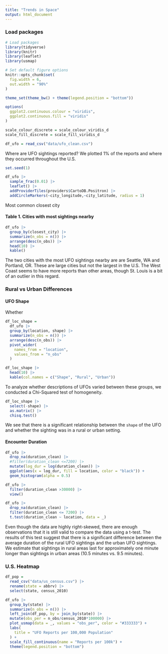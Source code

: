 ```yaml
---
title: "Trends in Space"
output: html_document
---
```

### Load packages
```r
# Load packages
library(tidyverse)
library(knitr)
library(leaflet)
library(usmap)

# Set default figure options
knitr::opts_chunk$set(
  fig.width = 6,
  out.width = "90%"
)

theme_set(theme_bw() + theme(legend.position = "bottom"))

options(
  ggplot2.continuous.colour = "viridis",
  ggplot2.continuous.fill = "viridis"
)

scale_colour_discrete = scale_colour_viridis_d
scale_fill_discrete = scale_fill_viridis_d
```


```r
df_ufo = read_csv("data/ufo_clean.csv")
```

Where are UFO sightings reported? We plotted 1% of the reports and where they occurred throughout the U.S.

```r
set.seed(1)

df_ufo |> 
  sample_frac(0.01) |> 
  leaflet() |> 
  addProviderTiles(providers$CartoDB.Positron) |> 
  addCircleMarkers(~city_longitude,~city_latitude, radius = 1) 
```

Most common closest city

#### Table 1. Cities with most sightings nearby
```r
df_ufo |> 
  group_by(closest_city) |> 
  summarize(n_obs = n()) |> 
  arrange(desc(n_obs)) |> 
  head(10) |> 
  kable()
```
The two cities with the most UFO sightings nearby are are Seattle, WA and Portland, OR. These are large cities but not the largest in the U.S. The West Coast seems to have more reports than other areas, though St. Louis is a bit of an outlier in this regard.

### Rural vs Urban Differences

#### UFO Shape
Whether
```r
df_loc_shape = 
  df_ufo |> 
  group_by(location, shape) |> 
  summarize(n_obs = n()) |> 
  arrange(desc(n_obs)) |> 
  pivot_wider(
    names_from = "location",
    values_from = "n_obs"
  ) 

df_loc_shape |> 
  head(10) |> 
  kable(col.names = c("Shape", "Rural", "Urban"))
```

To analyze whether descriptions of UFOs varied between these groups, we conducted a Chi-Squared test of homogeneity.

```r
df_loc_shape |> 
  select(-shape) |> 
  as.matrix() |> 
  chisq.test() 
```

We see that there is a significant relationship between the `shape` of the UFO and whether the sighting was in a rural or urban setting.

#### Encounter Duration

```r
df_ufo |> 
  drop_na(duration_clean) |> 
  #filter(duration_clean <=7200) |>
  mutate(log_dur = log(duration_clean)) |> 
  ggplot(aes(x = log_dur, fill = location, color = "black")) +
  geom_histogram(alpha = 0.5) 

df_ufo |> 
  filter(duration_clean >30000) |> 
  view()
```

```r
df_ufo |> 
  drop_na(duration_clean) |> 
  filter(duration_clean <= 7200) |> 
  t.test(duration_clean ~ location, data = _)
```

Even though the data are highly right-skewed, there are enough observations that it is still valid to compare the data using a t-test. The results of this test suggest that there is a significant difference between the average duration of the rural UFO sightings and the urban UFO sightings. We estimate that sightings in rural areas last for approximately one minute longer than sightings in urban areas (10.5 minutes vs. 9.5 minutes).


### U.S. Heatmap

```r
df_pop = 
  read_csv("data/us_census.csv") |>
  rename(state = abbrv) |> 
  select(state, census_2010)

df_ufo |> 
  group_by(state) |> 
  summarize(n_obs = n()) |> 
  left_join(df_pop, by = join_by(state)) |> 
  mutate(obs_per = n_obs/census_2010*100000) |> 
  plot_usmap(data = _, values = "obs_per", color = "#333333") +
  labs(
    title = "UFO Reports per 100,000 Population"
  ) + 
  scale_fill_continuous(name = "Reports per 100k") +
  theme(legend.position = "bottom")
```

